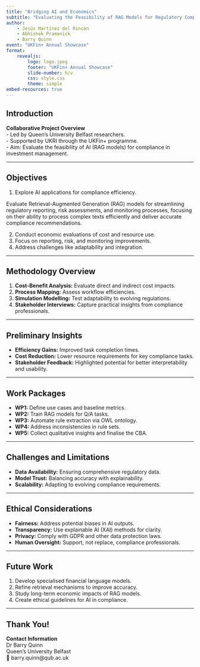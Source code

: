 ```yaml
---
title: "Bridging AI and Economics"
subtitle: "Evaluating the Feasibility of RAG Models for Regulatory Compliance"
author: 
    - Jesús Martínez del Rincón
    - Abhishek Pramanick
    - Barry Quinn
event: "UKFin+ Annual Showcase"
format: 
    revealjs:
        logo: logo.jpeg
        footer: "UKFin+ Annual Showcase"
        slide-number: h/v
        css: style.css
        theme: simple
embed-resources: true
---
```


## Introduction

**Collaborative Project Overview**  
- Led by Queen's University Belfast researchers.  
- Supported by UKRI through the UKFin+ programme.  
- Aim: Evaluate the feasibility of AI (RAG models) for compliance in investment management.

---

## Objectives

1. Explore AI applications for compliance efficiency.

:::{.callout}
Evaluate Retrieval-Augmented Generation (RAG) models for streamlining regulatory reporting, risk assessments, and monitoring processes, focusing on their ability to process complex texts efficiently and deliver accurate compliance recommendations.
:::

2. Conduct economic evaluations of cost and resource use.
3. Focus on reporting, risk, and monitoring improvements.
4. Address challenges like adaptability and integration.

---

## Methodology Overview

1. **Cost-Benefit Analysis:** Evaluate direct and indirect cost impacts.  
2. **Process Mapping:** Assess workflow efficiencies.  
3. **Simulation Modelling:** Test adaptability to evolving regulations.  
4. **Stakeholder Interviews:** Capture practical insights from compliance professionals.

---

## Preliminary Insights

- **Efficiency Gains:** Improved task completion times.  
- **Cost Reduction:** Lower resource requirements for key compliance tasks.  
- **Stakeholder Feedback:** Highlighted potential for better interpretability and usability.

---

## Work Packages

- **WP1:** Define use cases and baseline metrics.  
- **WP2:** Train RAG models for Q/A tasks.  
- **WP3:** Automate rule extraction via OWL ontology.  
- **WP4:** Address inconsistencies in rule sets.  
- **WP5:** Collect qualitative insights and finalise the CBA.

---

## Challenges and Limitations

- **Data Availability:** Ensuring comprehensive regulatory data.  
- **Model Trust:** Balancing accuracy with explainability.  
- **Scalability:** Adapting to evolving compliance requirements.

---

## Ethical Considerations

- **Fairness:** Address potential biases in AI outputs.  
- **Transparency:** Use explainable AI (XAI) methods for clarity.  
- **Privacy:** Comply with GDPR and other data protection laws.  
- **Human Oversight:** Support, not replace, compliance professionals.

---

## Future Work

1. Develop specialised financial language models.  
2. Refine retrieval mechanisms to improve accuracy.  
3. Study long-term economic impacts of RAG models.  
4. Create ethical guidelines for AI in compliance.

---

## Thank You!

**Contact Information**  
Dr Barry Quinn  
Queen's University Belfast  
📧 barry.quinn@qub.ac.uk  